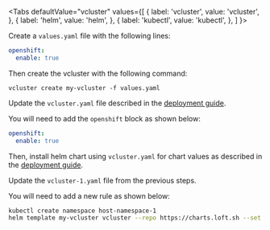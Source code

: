 
<Tabs
  defaultValue="vcluster"
  values={[
    { label: 'vcluster', value: 'vcluster', },
    { label: 'helm', value: 'helm', },
    { label: 'kubectl', value: 'kubectl', },
  ]
}>
<TabItem value="vcluster">

Create a `values.yaml` file with the following lines:

```yaml
openshift:
  enable: true
```

Then create the vcluster with the following command:
```
vcluster create my-vcluster -f values.yaml
```

</TabItem>
<TabItem value="helm">

Update the `vcluster.yaml` file described in the [deployment guide](../getting-started/deployment.mdx).

You will need to add the `openshift` block as shown below:

```yaml
openshift:
  enable: true
```

Then, install helm chart using `vcluster.yaml` for chart values as described in the [deployment guide](../getting-started/deployment.mdx).

</TabItem>
<TabItem value="kubectl">

Update the `vcluster-1.yaml` file from the previous steps. 

You will need to add a new rule as shown below:

```bash
kubectl create namespace host-namespace-1
helm template my-vcluster vcluster --repo https://charts.loft.sh --set serviceCIDR=10.96.0.0/12 --set openshift.enable=true -n host-namespace-1 | kubectl apply -f -
```
</TabItem>
</Tabs>
